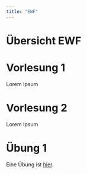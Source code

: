 ```yaml
---
title: "EWF"
---
```


# Übersicht EWF

# Vorlesung 1
Lorem Ipsum

# Vorlesung 2
Lorem Ipsum

# Übung 1
Eine Übung ist [hier](ewf-uebung-1.qmd).